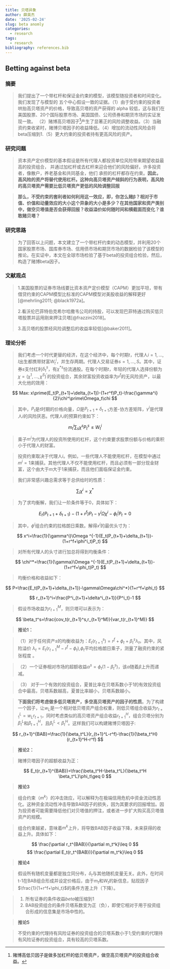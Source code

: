 ```yaml
---
title: 贝塔异象
author: 薛英杰
date: '2025-02-24'
slug: beta anomly
categories:
  - research
tags:
  - research
bibliography: references.bib
---
```


## Betting against beta

### 摘要

> 我们提出了一个带杠杆和保证金约束的模型，该模型随投资者和时间变化。我们发现了与模型的 五个中心假设一致的证据。（1）由于受约束的投资者哄抬高贝塔资产的价格，导致高贝塔的资产获得的 alpha 较低，这与我们在美国股票、20个国际股票市场、美国国债、公司债券和期货市场的实证发现一致。 （2）赌博高贝塔因子[^1]产生了显著正的风险调整收益。（3）当融资约束收紧时，赌博贝塔因子的收益降低。（4）增加的流动性风险会将beta压缩到1.（5）更大约束的投资者持有更高风险的资产。

[^1]: 赌博高低贝因子是做多加杠杆的低贝塔资产，做空高贝塔资产的投资组合收益。

### 研究问题

> 资本资产定价模型的基本假设是所有代理人都投资单位风险带来期望收益最高的投资组合， 并通过加杠杆或去杠杆来迎合他们的风险偏好。许多投资者，像散户，养老基金和共同基金，他们 承担的杠杆都存在约束。**因此，高风险的资产将替代使用杠杆。这种向高贝塔资产倾斜的行为表明，高风险的高贝塔资产需要比低贝塔资产更低的风险调整回报**

> **那么，不受约束的套利者如何利用这一效应，即，你怎么赌β？相对于市值、价值和动量效应的大小这个异象的大小是多少？在其他国家和资产类别中，做空贝塔值是否会获得回报？收益溢价如何随时间和横截面而变化？谁敢赌贝塔？**

### 研究思路

> 为了回答以上问题，本文建立了一个带杠杆约束的动态模型，并利用20个国家股票市场、国库券市场、信用债市场和期货市场的数据检验了该模型的推论。在实证中，本文在全球市场检验了基于beta的投资组合检验，然后，构造了赌博beta因子。

### 文献观点

> 1.美国股票的证券市场线要比资本资产定价模型（CAPM）更加平坦，带有借贷约束的CAPM模型比标准的CAPM模型对美股收益的解释更好[@mehrling2011; @black1972a]。
>
> 2.看沃伦巴菲特伯克希尔哈撒韦公司的持股，可以发现巴菲特通过购买低贝塔股票并运用刚来押注贝塔[@frazzini2018]。
>
> 3.高贝塔的股票经风险调整后的收益率较低[@baker2011]。

### 理论分析

> 我们考虑一个时代更替的经济，在这个经济中，每个时期$t$，代理人$i=1,\dots,I$出生都携带财富$W_t^i$，并生存两期。代理人交易证券$s=1,\dots,S$。其中，证券$s$支付红利$\delta_t^s$，有$\chi^{*s}$份流通股。在每个时期$t$，年轻的代理人选择份额为$\chi=(\chi^1,\dots,\chi^S)^\prime$的投资组合，其余财富投资收益率为$r^f$的无风险资产，以最大化他的效用：


$$
Max:  x\prime(E_t(P_{t+1}+\delta_{t+1})-(1+r^f)P_t)-\frac{\gamma^i}{2}\chi^\prime\Omega_t\chi
$$

> 其中，$P_t$是$t$时期的价格向量，$\Omega$是$P_{t+1}+\delta_{t+1}$方差-协方差矩阵，$\gamma^i$是代理人$i$的风险厌恶。代理人$i$的预算约束如下：

$$
m_t^i\sum_{s}\chi^sP^s_t\leq W^i_t
$$

> 乘子$m^i$为代理人的投资所使用的杠杆，这个约束要求股票份额与价格的乘积小于代理人的财富。


> 投资约束取决于代理人$i$。例如，一些代理人不能使用杠杆，在模型中通过$m^i=1$来捕获。其他代理人不仅不能使用杠杆，而且必须有一部分现金财富，这个由大于$m$大于1来捕获，而且他们面临保证金约束。


> 我们非常感兴趣总需求等于总供给时的性质：

$$
\sum_i\chi^i=\chi^*
$$

> 为了求均衡解，我们让一阶条件等于0，具体如下：

$$
E_t(P_{t+1}+\delta_{t+1})-(1+r^f)P_t-\gamma^i\Omega \chi^i-\phi^i_tP_t=0
$$

> 其中，$\phi^i$组合约束的拉格朗日乘数。解得$x^i$的最优头寸为：

$$
x^i=\frac{1}{\gamma^i}\Omega ^{-1}(E_t(P_{t+1}+\delta_{t+1})-(1+r^f+\phi^i_t)P_t)
$$


> 对所有代理人的头寸进行加总将得到均衡条件：

$$
\chi^*=\frac{1}{\gamma}\Omega ^{-1}(E_t(P_{t+1}+\delta_{t+1})-(1+r^f+\phi_t)P_t)
$$

> 均衡价格和收益如下：

$$
P=\frac{E_t(P_{t+1}+\delta_{t+1})-\gamma\Omega\chi^*}{1+r^f+\phi_t}
$$

$$
r_{t+1}^i=\frac{P^i_{t+1}+\delta^i_{t+1}}{P^i_t}-1
$$

> 假设市场收益为$r_{t+1}^M$，则贝塔可以表示为：

$$
\beta_t^s=\frac{cov_t(r_{t+1}^s,r_{t+1}^M)}{var_t(r_{t+1}^M)}
$$

> **推论1：**

> （1）对于任何资产$s$的均衡收益为：$E_t(r^s_{t+1})=r^f+\phi_t+\beta_t^s\lambda_t$。其中，风险溢价
$\lambda_t=E_t(r_{t+1}^M-r^f-\phi_t)$,$\phi_t$平均拉格朗日乘子，测量了融资约束的紧张程度
。

> （2）一个证券相对市场的超额收益$\alpha^s=\phi_t(1-\beta_t^s)$，该$\alpha$随着$\beta$上升而递减。


>  （3） 对于一个有效的投资组合，夏普比率在贝塔系数小于1的有效投资组合中最高，贝塔系数越高，夏普比率越小，贝塔系数越小。


> **下面我们将考虑做多低贝塔资产，多空高贝塔资产的因子的性质**。为了构建一个因子，让$w_L$是一个相对低贝塔资产组合权重，则低贝塔组合收益为$r_{t+1}^L=w_Lr_{t+1}$，同时考虑类似的高贝塔资产组合收益$r_{t+1}^H$，组合贝塔分别为$\beta_t^L$和$\beta_{t+1}^H$，且$\beta_t^L<\beta_t^H$。这样我们可以构建赌博贝塔因子:

$$
r_{t+1}^{BAB}=\frac{1}{\beta_t^L}(r_{t+1}^L-r^f)-\frac{1}{\beta_t^H}(r_{t+1}^H-r^f)
$$

> **推论2：**

> 赌博贝塔因子的超额收益为正：
 
$$
E_t(r_{t+1}^{BAB})=\frac{\beta_t^H-\beta_t^L}{\beta_t^H \beta_t^L}\phi_t\geq 0
$$

> **推论3**


> 组合约束（$m^k$）的冲击效应，可以解释为在极端信用危机中资金流动性恶化。这种资金流动性冲击导致BAB因子的损失，因为其要求的回报增加。因为投资者可能需要降低他们对贝塔值的押注，或者进一步扩大购买高贝塔值资产的规模。

> 组合约束越紧，意味着$m^k$上升，将导致BAB因子收益下降，未来获得的收益上升。具体如下：

$$
\frac{\partial r_t^{BAB}}{\partial m_t^k}\leq 0
$$
$$
\frac{\partial E_t(r_t^{BAB})}{\partial m_t^k}\leq 0
$$

> **推论4**

> 假设所有随机变量都是独立同分布，$\delta_t$与其他随机变量无关。此外，在时间t-1在BAB组合形成并设定价格后，由于$m_t$和$W_t$的新信息，贴现因子$\frac{1}{1+r^f+\phi_t}$的条件方差上升（下降）。

> 1. 所有证券的条件收益$beta$被压缩到1
> 2. BAB投资组合的条件贝塔系数变为正（负），即使它相对于用于投资组合形成的信息集是市场中性的。

> **推论5**

> 不受约束的代理持有风险证券的投资组合的贝塔系数小于1;受约束的代理持有风险证券的投资组合，具有较高的贝塔系数。